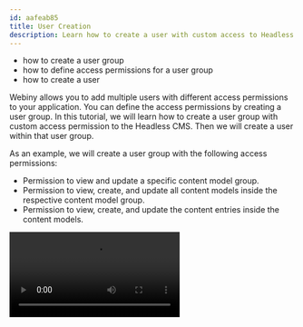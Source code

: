 ```yaml
---
id: aafeab85
title: User Creation
description: Learn how to create a user with custom access to Headless CMS.
---
```



<Alert type="success" title="WHAT YOU'LL LEARN">

- how to create a user group
- how to define access permissions for a user group
- how to create a user

</Alert>

Webiny allows you to add multiple users with different access permissions to your application. You can define the access permissions by creating a user group.
In this tutorial, we will learn how to create a user group with custom access permission to the Headless CMS. Then we will create a user within that user group.

As an example, we will create a user group with the following access permissions:

- Permission to view and update a specific content model group.
- Permission to view, create, and update all content models inside the respective content model group.
- Permission to view, create, and update the content entries inside the content models.

<Video src={userCreation} controls={true}/>

We will do this in 3 steps:
- Step 1: Create a user group.  
- Step 2: Define access permissions.
- Step 3: Create user within the user group.


## Step 1: Create a User Group
1. From the **Side Menu**, Click **Settings** > **ACCESS MANAGEMENT** > **Groups**.

2. Click **+ NEW GROUP**.
   
   ✔️ The form to create a new user group opens.

3. In the **Name** textbox, type **E-Commerce**.

4. In the **Slug** textbox, type **e-commerce**.

5. In the **Description** textbox, type **User group for E-Commerce Managers**.


## Step 2: Define Access Permissions

1. Under the **Permissions** section, in the **Content** accordion, click **All locales**.

2. Under the **Permissions** section, click **Headless CMS**.

    ✔️ The **Headless CMS** accordion opens.

3. In the **Access Level** dropdown, click **Custom access**.

4. Under **GRAPHQL API TYPES**, select all the three checkboxes (**Read**, **Manage**, and **Preview**).

5. Under the **CONTENT MODEL GROUPS** section:

    a. In the **Access Scope** dropdown, click **Only specific groups**.

    ✔️ A list of content model groups in the current locale appears.
    
    b. Select the **E-Commerce** checkbox.

    c. In the **Primary Actions** dropdown, click **Read, write**.

6. Under the **CONTENT MODELS** section:

    a. In the **Access Scope** dropdown, click **All models**.

    b. In the **Primary Actions** dropdown, click **Read, write**.

7. Under the **CONTENT ENTRIES** section:

    a. In the **Access Scope** dropdown, click **All entries**.

    b. In the **Primary Actions** dropdown, click **Read, write**.

8. Under **PUBLISHING ACTIONS**, check both - **Publish** and **Unpublish** checkboxes.

9. Click **SAVE GROUP**.

    ✔️ The message "Group saved successfully!" displays.


## Step 3: Create User

1. From the **Side Menu**, Click **Settings** > **ADMIN USERS** > **Users**

2. Click **+ NEW USER**.

    ✔️ The **New User** screen opens.

3. In the **First Name** textbox, type *new user's first name* (e.g. John).

4. In the **Last Name** textbox, type *new user's last name* (e.g. Doe).

5. In the **Email** textbox, type *new user's email* (e.g. johndoe@example.com).

6. In the **Password** textbox, type *new user's password*.

7. In the **Group** dropdown, click **E-Commerce**.

8. Click **SAVE USER**.

    ✔️ The message "User saved successfully." displays.